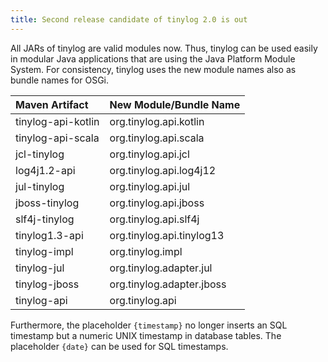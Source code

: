 ```yaml
---
title: Second release candidate of tinylog 2.0 is out
---
```


All JARs of tinylog are valid modules now. Thus, tinylog can be used easily in modular Java applications that are using the Java Platform Module System. For consistency, tinylog uses the new module names also as bundle names for OSGi.

 Maven Artifact     | New Module/Bundle Name
:-------------------|:-----------------------
 tinylog-api-kotlin | org.tinylog.api.kotlin
 tinylog-api-scala  | org.tinylog.api.scala
 jcl-tinylog        | org.tinylog.api.jcl
 log4j1.2-api       | org.tinylog.api.log4j12
 jul-tinylog        | org.tinylog.api.jul
 jboss-tinylog      | org.tinylog.api.jboss
 slf4j-tinylog      | org.tinylog.api.slf4j
 tinylog1.3-api     | org.tinylog.api.tinylog13
 tinylog-impl       | org.tinylog.impl
 tinylog-jul        | org.tinylog.adapter.jul
 tinylog-jboss      | org.tinylog.adapter.jboss
 tinylog-api        | org.tinylog.api

Furthermore, the placeholder `{timestamp}` no longer inserts an SQL timestamp but a numeric UNIX timestamp in database tables. The placeholder `{date}` can be used for SQL timestamps.
